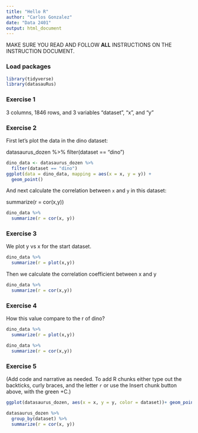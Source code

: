 ```yaml
---
title: "Hello R"
author: "Carlos Gonzalez"
date: "Data 2401"
output: html_document
---
```


MAKE SURE YOU READ AND FOLLOW **ALL** INSTRUCTIONS ON THE INSTRUCTION DOCUMENT. 

### Load packages

```r
library(tidyverse) 
library(datasauRus)
```


### Exercise 1

3 columns, 1846 rows, and 3 variables "dataset", "x", and "y"

### Exercise 2

First let's plot the data in the dino dataset:

datasaurus_dozen %>% filter(dataset == "dino")

```r
dino_data <- datasaurus_dozen %>%
  filter(dataset == "dino")
ggplot(data = dino_data, mapping = aes(x = x, y = y)) +
  geom_point()
```

And next calculate the correlation between `x` and `y` in this dataset:

summarize(r = cor(x,y))
```r
dino_data %>%
  summarize(r = cor(x, y))
```

### Exercise 3

We plot y vs x for the start dataset.



```r
dino_data %>%
  summarize(r = plot(x,y))

```

Then we calculate the correlation coefficient between x and y
 
```r
dino_data %>%
  summarize(r = cor(x,y))

```

### Exercise 4

How this value compare to the r of dino?

```r
dino_data %>%
  summarize(r = plot(x,y))

```

```r
dino_data %>%
  summarize(r = cor(x,y))

```

### Exercise 5

(Add code and narrative as needed. To add R chunks either type out the backticks, curly braces, and the letter `r` or use the Insert chunk button above, with the green +C.)
```r
ggplot(datasaurus_dozen, aes(x = x, y = y, color = dataset))+ geom_point()+ facet_wrap(~ dataset, ncol = 3) + theme(legend.position = "none")

datasaurus_dozen %>%
  group_by(dataset) %>%
  summarize(r = cor(x, y))
```

